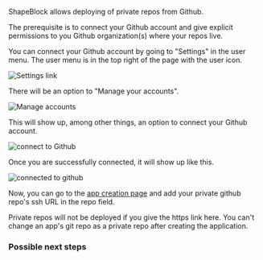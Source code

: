 ShapeBlock allows deploying of private repos from Github.

The prerequisite is to connect your Github account and give explicit permissions to you Github organization(s) where your repos live.

You can connect your Github account by going to "Settings" in the user menu. The user menu is in the top right of the page with the user icon.

![Settings link](/images/settings.png)

There will be an option to "Manage your accounts".

![Manage accounts](/images/manage-accounts.png)

This will show up, among other things, an option to connect your Github account.

![connect to Github](/images/add-3rd-party.png)


Once you are successfully connected, it will show up like this.

![connected to github](/images/connected.png)

Now, you can go to the [app creation page](create-app) and add your private github repo's ssh URL in the repo field.

<Note>
Private repos will not be deployed if you give the https link here.
</Note>

<Warning>
You can't change an app's git repo as a private repo after creating the application.
</Warning>

### Possible next steps

<Card title="Configure your app" icon="wrench" iconType="duotone" href="configure-app"/>

